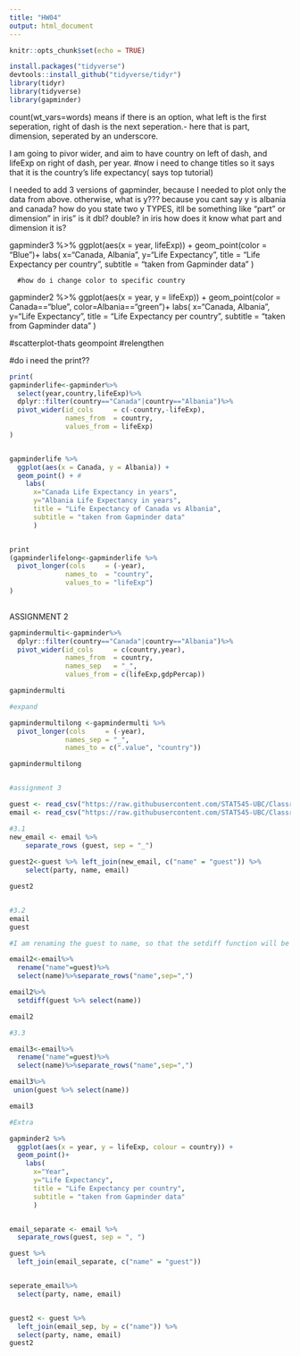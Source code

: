 ```yaml
---
title: "HW04"
output: html_document
---
```


```r
knitr::opts_chunk$set(echo = TRUE)
```

```r
install.packages("tidyverse")
devtools::install_github("tidyverse/tidyr")
library(tidyr)
library(tidyverse)
library(gapminder)
```

count(wt_vars=words) means if there is an option, what 
left is the first seperation, right of dash is the next seperation.- here that is part, dimension, seperated by an underscore.


I am going to pivor wider, and aim to have country on left of dash, and lifeExp on right of dash, per year. 
#now i need to change titles so it says that it is the country's life expectancy( says top tutorial)





I needed to add 3 versions of gapminder, because I needed to plot only the data from above. otherwise, what is y??? because you cant say y is albania and canada? how do you state two y TYPES, itll be something like "part" or dimension" in iris"
is it dbl? double? in iris how does it know what part and dimension it is?

gapminder3 %>% 
    ggplot(aes(x = year, lifeExp)) + 
  geom_point(color = "Blue")+
    labs(
      x="Canada, Albania",
      y="Life Expectancy",
      title = "Life Expectancy per country",
      subtitle = "taken from Gapminder data"
      )
      
      #how do i change color to specific country
gapminder2 %>% 
  ggplot(aes(x = year, y = lifeExp)) + 
  geom_point(color = Canada=="blue", color=Albania=="green")+
    labs(
      x="Canada, Albania",
      y="Life Expectancy",
      title = "Life Expectancy per country",
      subtitle = "taken from Gapminder data"
      )      
      
#scatterplot-thats geompoint
#relengthen

#do i need the print??

```r
print(
gapminderlife<-gapminder%>%
  select(year,country,lifeExp)%>%
  dplyr::filter(country=="Canada"|country=="Albania")%>% 
  pivot_wider(id_cols     = c(-country,-lifeExp),
              names_from  = country, 
              values_from = lifeExp)
)


gapminderlife %>% 
  ggplot(aes(x = Canada, y = Albania)) + 
  geom_point() + # 
    labs(
      x="Canada Life Expectancy in years",
      y="Albania Life Expectancy in years",
      title = "Life Expectancy of Canada vs Albania",
      subtitle = "taken from Gapminder data"
      ) 


print
(gapminderlifelong<-gapminderlife %>% 
  pivot_longer(cols     = (-year),
              names_to  = "country", 
              values_to = "lifeExp") 
)
  

```
ASSIGNMENT 2

```r
gapmindermulti<-gapminder%>%
  dplyr::filter(country=="Canada"|country=="Albania")%>% 
  pivot_wider(id_cols     = c(country,year),
              names_from  = country, 
              names_sep   = "_",
              values_from = c(lifeExp,gdpPercap))

gapmindermulti

#expand

gapmindermultilong <-gapmindermulti %>% 
  pivot_longer(cols     = (-year),
              names_sep = "_", 
              names_to = c(".value", "country"))

gapmindermultilong  

```
```r



```
```r
#assignment 3

guest <- read_csv("https://raw.githubusercontent.com/STAT545-UBC/Classroom/master/data/wedding/attend.csv")
email <- read_csv("https://raw.githubusercontent.com/STAT545-UBC/Classroom/master/data/wedding/emails.csv")

#3.1
new_email <- email %>%
    separate_rows (guest, sep = "_")
    
guest2<-guest %>% left_join(new_email, c("name" = "guest")) %>%
    select(party, name, email)

guest2


#3.2
email
guest

#I am renaming the guest to name, so that the setdiff function will be able to understand that "name" in email can compare against "name" in guest. I split the values so that name is in seperate rows- so that each person gets their own row.

email2<-email%>%
  rename("name"=guest)%>%
  select(name)%>%separate_rows("name",sep=",")

email2%>%
  setdiff(guest %>% select(name))

email2

#3.3

email3<-email%>%
  rename("name"=guest)%>%
  select(name)%>%separate_rows("name",sep=",")

email3%>%
 union(guest %>% select(name))

email3

```
```r

#Extra

gapminder2 %>% 
  ggplot(aes(x = year, y = lifeExp, colour = country)) + 
  geom_point()+
    labs(
      x="Year",
      y="Life Expectancy",
      title = "Life Expectancy per country",
      subtitle = "taken from Gapminder data"
      )    


email_separate <- email %>% 
  separate_rows(guest, sep = ", ")

guest %>%
  left_join(email_separate, c("name" = "guest")) 


seperate_email%>%
  select(party, name, email)


guest2 <- guest %>%
  left_join(email_sep, by = c("name")) %>%
  select(party, name, email)
guest2

```


